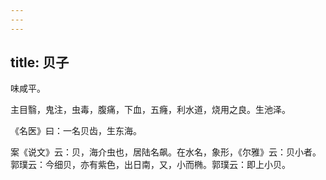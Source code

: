 ```yaml
---
---
---
```

title: 贝子
---



味咸平。

主目翳，鬼注，虫毒，腹痛，下血，五癃，利水道，烧用之良。生池泽。

《名医》曰：一名贝齿，生东海。

案《说文》云：贝，海介虫也，居陆名飙。在水名，象形，《尔雅》云：贝小者。郭璞云：今细贝，亦有紫色，出日南，又，小而椭。郭璞云：即上小贝。